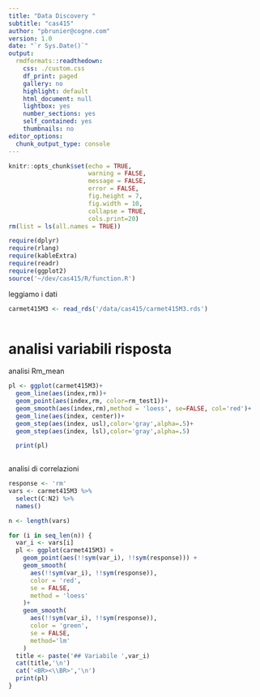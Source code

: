 ```yaml
---
title: "Data Discovery "
subtitle: "cas415"
author: "pbrunier@cogne.com"
version: 1.0 
date: "`r Sys.Date()`"
output:
  rmdformats::readthedown:
    css: ./custom.css
    df_print: paged
    gallery: no
    highlight: default
    html_document: null
    lightbox: yes
    number_sections: yes
    self_contained: yes
    thumbnails: no
editor_options:
  chunk_output_type: console
---
```


```r
knitr::opts_chunk$set(echo = TRUE,
                      warning = FALSE,
                      message = FALSE,
                      error = FALSE,
                      fig.height = 7,
                      fig.width = 10,
                      collapse = TRUE,
                      cols.print=20)
rm(list = ls(all.names = TRUE))

require(dplyr)
require(rlang)
require(kableExtra)
require(readr)
require(ggplot2)
source('~/dev/cas415/R/function.R')

```

leggiamo i dati 

```r
carmet415M3 <- read_rds('/data/cas415/carmet415M3.rds')
                       
```

# analisi variabili risposta

analisi Rm_mean

```r
pl <- ggplot(carmet415M3)+
  geom_line(aes(index,rm))+
  geom_point(aes(index,rm, color=rm_test1))+
  geom_smooth(aes(index,rm),method = 'loess', se=FALSE, col='red')+
  geom_line(aes(index, center))+
  geom_step(aes(index, usl),color='gray',alpha=.5)+
  geom_step(aes(index, lsl),color='gray',alpha=.5)

  print(pl)
                       
```

analisi di correlazioni

```r
response <- 'rm'
vars <- carmet415M3 %>% 
  select(C:N2) %>%
  names()

n <- length(vars)

for (i in seq_len(n)) {
  var_i <- vars[i]
  pl <- ggplot(carmet415M3) +
    geom_point(aes(!!sym(var_i), !!sym(response))) +
    geom_smooth(
      aes(!!sym(var_i), !!sym(response)),
      color = 'red',
      se = FALSE,
      method = 'loess'
    )+
    geom_smooth(
      aes(!!sym(var_i), !!sym(response)),
      color = 'green',
      se = FALSE,
      method='lm'
    )
  title <- paste('## Variabile ',var_i)  
  cat(title,'\n')
  cat('<BR><\\BR>','\n')
  print(pl)
}
```


